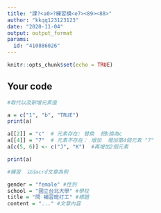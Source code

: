 ---
title: "課?<a0>?練習模<e7><89><88>"
author: "kkqq123123123"
date: "2020-11-04"
output: output_format
params:
  id: "410886026"
---

```{r setup, include=FALSE}
knitr::opts_chunk$set(echo = TRUE)
```

## Your code

```{r}
#取代以及新增元素值

a = c("1", "b", "TRUE")
print(a)

a[[2]] = "c"  # 元素存在: 替換  把b換為c
a[[4]] = "7"  # 元素不存在： 增加  增加第4個元素 "7"
a[c(5, 6)] <- c("J", "K")  #再增加2個元素

print(a)
```

```{r}
#練習  以dacrd文章為例

gender = "female" #性別
school = "國立台北大學" #學校
title = "問 補習班打工" #標題
content = "..." #文章內容
```

